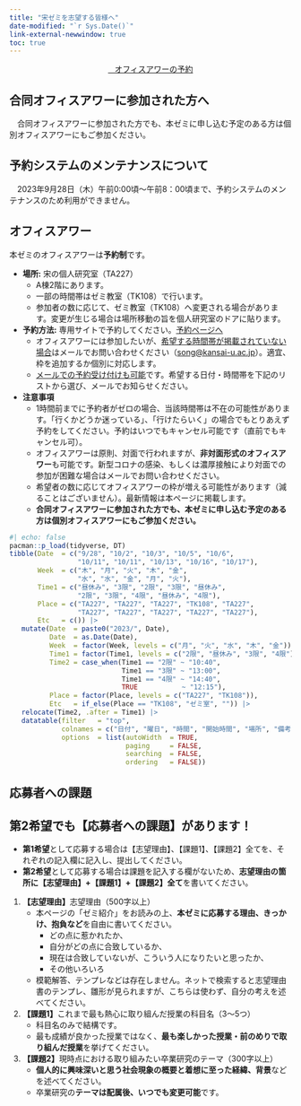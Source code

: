 ```yaml
---
title: "宋ゼミを志望する皆様へ"
date-modified: "`r Sys.Date()`"
link-external-newwindow: true
toc: true
---
```


<center><a href="https://airrsv.net/song2022/calendar" class="btn btn-info btn-lg" target="_blank" role="button"><i class="bi bi-calendar-check"></i>&nbsp;&nbsp;&nbsp;オフィスアワーの予約</a></center>

:::{.callout-important}
## 合同オフィスアワーに参加された方へ

　合同オフィスアワーに参加された方でも、本ゼミに申し込む予定のある方は個別オフィスアワーにもご参加ください。
:::

:::{.callout-important}
## 予約システムのメンテナンスについて

　2023年9月28日（木）午前0:00頃～午前8：00頃まで、予約システムのメンテナンスのため利用ができません。
:::

## オフィスアワー

本ゼミのオフィスアワーは**予約制**です。

* **場所:** 宋の個人研究室（TA227）
   * A棟2階にあります。
   * 一部の時間帯はゼミ教室（TK108）で行います。
   * 参加者の数に応じて、ゼミ教室（TK108）へ変更される場合があります。変更が生じる場合は場所移動の旨を個人研究室のドアに貼ります。
* **予約方法:** 専用サイトで予約してください。<span class="jay_btn">[予約ページへ](https://airrsv.net/song2022/calendar)</span>
   * オフィスアワーには参加したいが、<u>希望する時間帯が掲載されていない場合</u>はメールでお問い合わせください（<song@kansai-u.ac.jp>）。適宜、枠を追加するか個別に対応します。
   * <u>メールでの予約受け付けも可能</u>です。希望する日付・時間帯を下記のリストから選び、メールでお知らせください。
* **注意事項** 
   * 1時間前までに予約者がゼロの場合、当該時間帯は不在の可能性があります。「行くかどうか迷っている」、「行けたらいく」の場合でもとりあえず予約をしてください。予約はいつでもキャンセル可能です（直前でもキャンセル可）。
   * オフィスアワーは原則、対面で行われますが、**非対面形式のオフィスアワー**も可能です。新型コロナの感染、もしくは濃厚接触により対面での参加が困難な場合はメールでお問い合わせください。
   * 希望者の数に応じてオフィスアワーの枠が増える可能性があります（減ることはございません）。最新情報は本ページに掲載します。
   * **合同オフィスアワーに参加された方でも、本ゼミに申し込む予定のある方は個別オフィスアワーにもご参加ください。**

```r
#| echo: false
pacman::p_load(tidyverse, DT)
tibble(Date  = c("9/28", "10/2", "10/3", "10/5", "10/6", 
                 "10/11", "10/11", "10/13", "10/16", "10/17"),
       Week  = c("木", "月", "火", "木", "金", 
                 "水", "水", "金", "月", "火"),
       Time1 = c("昼休み", "3限", "2限", "3限", "昼休み", 
                 "2限", "3限", "4限", "昼休み", "4限"),
       Place = c("TA227", "TA227", "TA227", "TK108", "TA227", 
                 "TA227", "TA227", "TA227", "TA227", "TA227"),
       Etc   = c()) |> 
   mutate(Date  = paste0("2023/", Date),
          Date  = as.Date(Date),
          Week  = factor(Week, levels = c("月", "火", "水", "木", "金")),
          Time1 = factor(Time1, levels = c("2限", "昼休み", "3限", "4限")),
          Time2 = case_when(Time1 == "2限" ~ "10:40",
                            Time1 == "3限" ~ "13:00",
                            Time1 == "4限" ~ "14:40",
                            TRUE           ~ "12:15"),
          Place = factor(Place, levels = c("TA227", "TK108")),
          Etc   = if_else(Place == "TK108", "ゼミ室", "")) |> 
   relocate(Time2, .after = Time1) |> 
   datatable(filter   = "top",
             colnames = c("日付", "曜日", "時間", "開始時間", "場所", "備考"),
             options  = list(autoWidth  = TRUE,
                             paging     = FALSE,
                             searching  = FALSE,
                             ordering   = FALSE))
```

## 応募者への課題

:::{.callout-important}
## 第2希望でも【応募者への課題】があります！

* **第1希望**として応募する場合は【志望理由】、【課題1】、【課題2】全てを、それぞれの記入欄に記入し、提出してください。
* **第2希望**として応募する場合は課題を記入する欄がないため、**志望理由の箇所に【志望理由】+【課題1】+【課題2】全て**を書いてください。
:::

1. **【志望理由】**志望理由（500字以上）
   * 本ページの「ゼミ紹介」をお読みの上、**本ゼミに応募する理由、きっかけ、抱負など**を自由に書いてください。
      * どの点に惹かれたか、
      * 自分がどの点に合致しているか、
      * 現在は合致していないが、こういう人になりたいと思ったか、
      * その他いろいろ
   * 模範解答、テンプレなどは存在しません。ネットで検索すると志望理由書のテンプレ、雛形が見られますが、こちらは使わず、自分の考えを述べてください。
2. **【課題1】**これまで最も熱心に取り組んだ授業の科目名（3〜5つ）
   * 科目名のみで結構です。
   * 最も成績が良かった授業ではなく、**最も楽しかった授業・前のめりで取り組んだ授業**を挙げてください。
3. **【課題2】**現時点における取り組みたい卒業研究のテーマ（300字以上）
   * **個人的に興味深いと思う社会現象の概要と着想に至った経緯、背景**などを述べてください。
   * 卒業研究の**テーマは配属後、いつでも変更可能**です。